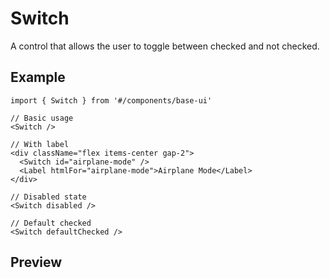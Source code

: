
<Meta of={Stories} />

# Switch

A control that allows the user to toggle between checked and not checked.

## Example

```tsx
import { Switch } from '#/components/base-ui'

// Basic usage
<Switch />

// With label
<div className="flex items-center gap-2">
  <Switch id="airplane-mode" />
  <Label htmlFor="airplane-mode">Airplane Mode</Label>
</div>

// Disabled state
<Switch disabled />

// Default checked
<Switch defaultChecked />
```

## Preview

<Primary />
